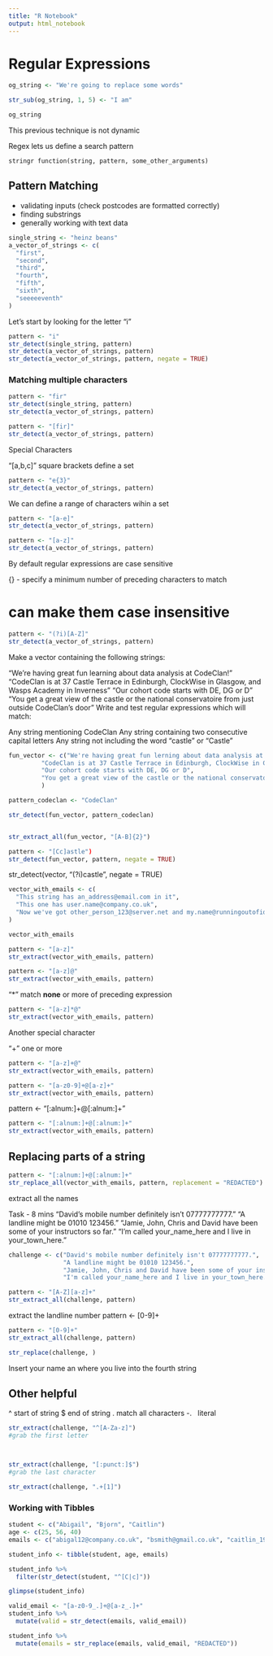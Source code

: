 ```yaml
---
title: "R Notebook"
output: html_notebook
---
```

# Regular Expressions


```r
og_string <- "We're going to replace some words"

str_sub(og_string, 1, 5) <- "I am"

og_string
```

This previous technique is not dynamic

Regex lets us define a search pattern

`stringr function(string, pattern, some_other_arguments)`

## Pattern Matching

- validating inputs (check postcodes are formatted correctly)
- finding substrings
- generally working with text data

```r
single_string <- "heinz beans"
a_vector_of_strings <- c(
  "first",
  "second",
  "third",
  "fourth",
  "fifth",
  "sixth",
  "seeeeeventh"
)
```

Let's start by looking for the letter "i"

```r
pattern <- "i"
str_detect(single_string, pattern)
str_detect(a_vector_of_strings, pattern)
str_detect(a_vector_of_strings, pattern, negate = TRUE)
```


### Matching multiple characters

```r
pattern <- "fir"
str_detect(single_string, pattern)
str_detect(a_vector_of_strings, pattern)
```
```r
pattern <- "[fir]"
str_detect(a_vector_of_strings, pattern)
```

Special Characters

"[a,b,c]" square brackets define a set
```r
pattern <- "e{3}"
str_detect(a_vector_of_strings, pattern)
```
We can define a range of characters wihin a set

```r
pattern <- "[a-e]"
str_detect(a_vector_of_strings, pattern)
```
```r
pattern <- "[a-z]"
str_detect(a_vector_of_strings, pattern)
```

By default regular expressions are case sensitive

{} - specify a minimum number of preceding characters to match


# can make them case insensitive
```r
pattern <- "(?i)[A-Z]"
str_detect(a_vector_of_strings, pattern)
```

Make a vector containing the following strings:

"We're having great fun learning about data analysis at CodeClan!"
"CodeClan is at 37 Castle Terrace in Edinburgh, ClockWise in Glasgow, and Wasps Academy in Inverness"
"Our cohort code starts with DE, DG or D"
"You get a great view of the castle or the national conservatoire from just outside CodeClan's door"
Write and test regular expressions which will match:

Any string mentioning CodeClan
Any string containing two consecutive capital letters
Any string not including the word "castle" or "Castle"

```r

fun_vector <- c("We're having great fun lerning about data analysis at CodeClan!", 
         "CodeClan is at 37 Castle Terrace in Edinburgh, ClockWise in Glasgow, and Wasps Academy in Inverness",
         "Our cohort code starts with DE, DG or D",
         "You get a great view of the castle or the national conservatoire from just outside CodeClan's door"
         )

pattern_codeclan <- "CodeClan"

str_detect(fun_vector, pattern_codeclan)


str_extract_all(fun_vector, "[A-B]{2}")

pattern <- "[Cc]astle")
str_detect(fun_vector, pattern, negate = TRUE)

```
str_detect(vector, "(?i)castle", negate = TRUE)

```r
vector_with_emails <- c(
  "This string has an_address@email.com in it", 
  "This one has user.name@company.co.uk", 
  "Now we've got other_person_123@server.net and my.name@runningoutofideas.com"
)

vector_with_emails
```

```r
pattern <- "[a-z]"
str_extract(vector_with_emails, pattern)
```

```r
pattern <- "[a-z]@"
str_extract(vector_with_emails, pattern)
```

"*" match __none__ or more of preceding expression

```r
pattern <- "[a-z]*@"
str_extract(vector_with_emails, pattern)
```

Another special character

"+" one or more

```r
pattern <- "[a-z]+@"
str_extract(vector_with_emails, pattern)
```

```r
pattern <- "[a-z0-9]+@[a-z]+"
str_extract(vector_with_emails, pattern)
```

pattern <- "[:alnum:]+@[:alnum:]+"
```r
pattern <- "[:alnum:]+@[:alnum:]+"
str_extract(vector_with_emails, pattern)
```
## Replacing parts of a string

```r
pattern <- "[:alnum:]+@[:alnum:]+"
str_replace_all(vector_with_emails, pattern, replacement = "REDACTED")
```

extract all the names





Task - 8 mins
"David's mobile number definitely isn't 07777777777."
"A landline might be 01010 123456."
"Jamie, John, Chris and David have been some of your instructors so far."
"I'm called your_name_here and I live in your_town_here."
```r
challenge <- c("David's mobile number definitely isn't 07777777777.", 
               "A landline might be 01010 123456.",
               "Jamie, John, Chris and David have been some of your instructors so far.",
               "I'm called your_name_here and I live in your_town_here.")

pattern <- "[A-Z][a-z]+"
str_extract_all(challenge, pattern)
```


extract the landline number
pattern <- [0-9]+
```r
pattern <- "[0-9]+"
str_extract_all(challenge, pattern)
```

```r


str_replace(challenge, )
```


Insert your name an where you live into the fourth string

## Other helpful

^     start of string
$     end of string
.     match all characters
-. 
\     literal
```r
str_extract(challenge, "^[A-Za-z]")
#grab the first letter



str_extract(challenge, "[:punct:]$")
#grab the last character
```
```r
str_extract(challenge, ".+[1]")
```

### Working with Tibbles
```r
student <- c("Abigail", "Bjorn", "Caitlin")
age <- c(25, 56, 40)
emails <- c("abigal12@company.co.uk", "bsmith@gmail.co.uk", "caitlin_1980")

student_info <- tibble(student, age, emails)

student_info %>% 
  filter(str_detect(student, "^[C|c]"))
```
```r
glimpse(student_info)
```

```r
valid_email <- "[a-z0-9_.]+@[a-z_.]+"
student_info %>% 
  mutate(valid = str_detect(emails, valid_email))
```

```r
student_info %>% 
  mutate(emails = str_replace(emails, valid_email, "REDACTED"))
```

